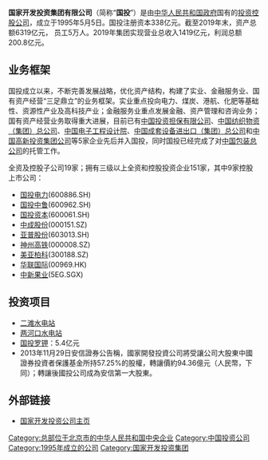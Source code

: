 {{Infobox Company
|name = 国家开发投资集团有限公司
|other_name = 国投
|name_en={{lang|en|State Development & Investment Corporation}}
|logo =
|type = [[中国中央企业|中国中央企业]]
|traded_as= 
|foundation = {{CHN}}[[北京市|北京市]]（{{Start date|1995|5|5}}）
|location = {{PRC}}[[北京市|北京市]][[西城区|西城区]]阜成门北大街6号-6 国际投资大厦A座
|area_served=全球
|key_people =  董事长：[[付刚峰|付刚峰]]<br />总经理：[[王海波_(1969年)|王海波]]
|sales =
|industry         = 股权投资、股权管理、股权经营
|operating_income = {{profit}} 268.27亿人民币（2014）<ref name="sdic.com.cn">[http://www.sdic.com.cn/cn/lib/baogao/2014.pdf 国投《2014年社会责任报告》电子书文件]</ref>
|net_income       = {{profit}} 145.38亿人民币（2014）<ref name="sdic.com.cn"/>
|assets           = {{profit}} 4,617.26亿人民币（2014）<ref name="sdic.com.cn"/>
|equity           = {{profit}} 4,617.26亿人民币（2014）<ref name="sdic.com.cn"/>
|market_value = {{profit}} 4617.26亿人民币
|num_employees = 80542（2014）<ref name="sdic.com.cn"/>
|products = 
|revenue = {{profit}} 1,126.20亿人民币
<!--|parent = [[国务院国有资产监督管理委员会|国务院国有资产监督管理委员会]]-->
|homepage = {{URL|http://www.sdic.com.cn}}
|zip_code = 100034
|telephone_no = +86-10-66579001
<!--|subsid = -->
|
}}

'''国家开发投资集团有限公司'''（简称“'''国投'''”）是由[[中华人民共和国政府|中华人民共和国政府]]国有的[[投资控股公司|投资控股公司]]，成立于1995年5月5日。国投注册资本338亿元。截至2019年末，资产总额6319亿元，<!--管理金融资产规模超过6600亿元，-->员工5万人。2019年集团实现营业总收入1419亿元，利润总额200.8亿元。

==业务框架==
国投成立以来，不断完善发展战略，优化资产结构，构建了实业、金融服务业、国有资产经营“三足鼎立”的业务框架。实业重点投向电力、煤炭、港航、化肥等基础性、资源性产业及高科技产业；金融服务业重点发展金融、资产管理和咨询业务；国有资产经营业务取得重大进展，目前已有[[中国投资担保有限公司|中国投资担保有限公司]]、[[中国纺织物资（集团）总公司|中国纺织物资（集团）总公司]]、[[中国电子工程设计院|中国电子工程设计院]]、[[中国成套设备进出口（集团）总公司|中国成套设备进出口（集团）总公司]]和[[中国高新投资集团公司|中国高新投资集团公司]]等5家企业先后并入国投，同时国投已经完成了对[[中国包装总公司|中国包装总公司]]的托管工作。

全资及控股子公司19家；拥有三级以上全资和控股投资企业151家，其中9家控股上市公司：
* [[国投电力|国投电力]](600886.SH)
* [[国投中鲁|国投中鲁]](600962.SH)
* [[国投资本|国投资本]](600061.SH)
* [[中成股份|中成股份]](000151.SZ)
* [[亚普股份|亚普股份]](603013.SH)
* [[神州高铁|神州高铁]](000008.SZ)
* [[美亚柏科|美亚柏科]](300188.SZ)
* [[华联国际|华联国际]](00969.HK)
* [[中新果业|中新果业]](5EG.SGX)
==投资项目==
* [[二滩水电站|二滩水电站]]
* [[两河口水电站|两河口水电站]]
* [[国投罗钾|国投罗钾]]：5.4亿元
* 2013年11月29日安信證券公告稱，國家開發投資公司將受讓公司大股東中國證券投資者保護基金所持57.25%的股權，轉讓價約94.36億元（人民幣，下同）；轉讓後國投公司成為安信第一大股東。

==外部链接==
*[http://www.sdic.com.cn 国家开发投资公司主页]{{Wayback|url=http://www.sdic.com.cn/ |date=20070202033312 }}
{{国有重要骨干企业}}
[[Category:总部位于北京市的中华人民共和国中央企业|Category:总部位于北京市的中华人民共和国中央企业]]
[[Category:中国投资公司|Category:中国投资公司]]
[[Category:1995年成立的公司|Category:1995年成立的公司]]
[[Category:国家开发投资集团|Category:国家开发投资集团]]